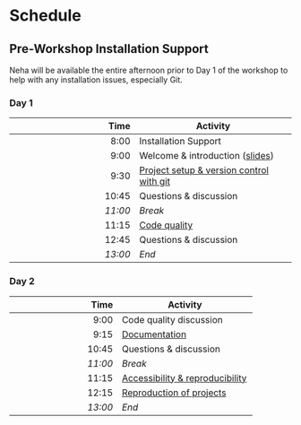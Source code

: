 # Schedule

## Pre-Workshop Installation Support

Neha will be available the entire afternoon prior to Day 1 of the workshop to help with any installation issues, especially Git.

### Day 1

| Time  | Activity |
|-------:|----------|
| 8:00 | Installation Support |
| 9:00 | Welcome & introduction ([slides](slides/slides_introduction.html))| 
| 9:30 | [Project setup & version control with git](project-setup.qmd) |
| 10:45 | Questions & discussion |
| _11:00_ | _Break_ |
| 11:15 | [Code quality](code-quality.qmd)  |
| 12:45 | Questions & discussion |
| _13:00_ | _End_ |


### Day 2

| Time  | Activity |
|-------:|----------|
| 9:00 | Code quality discussion | 
| 9:15 | [Documentation](documentation.qmd)  |
| 10:45 | Questions & discussion |
| _11:00_ | _Break_ |
| 11:15 | [Accessibility & reproducibility](dependency-management.qmd)  |
| 12:15 | [Reproduction of projects](slides/slides_reproducibility.html#18) |
| _13:00_ | _End_ |
